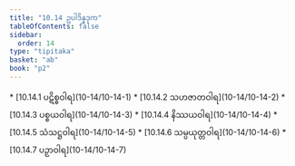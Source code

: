 ```yaml
---
title: "10.14 ဥပါဒိန္နဒုက"
tableOfContents: false
sidebar:
  order: 14
type: "tipitaka"
basket: "ab"
book: "p2"
---
```



<DynamicBreadcrumb />



<TableOfContents book="p2" section="10.14">
* [10.14.1 ပဋိစ္စဝါရ](10-14/10-14-1)
* [10.14.2 သဟဇာတဝါရ](10-14/10-14-2)
* [10.14.3 ပစ္စယဝါရ](10-14/10-14-3)
* [10.14.4 နိဿယဝါရ](10-14/10-14-4)
* [10.14.5 သံသဋ္ဌဝါရ](10-14/10-14-5)
* [10.14.6 သမ္ပယုတ္တဝါရ](10-14/10-14-6)
* [10.14.7 ပဉှာဝါရ](10-14/10-14-7)
</TableOfContents>